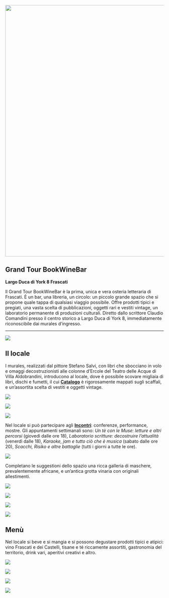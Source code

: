 ::: grid
::: {.g-col-12 .g-col-md-4}
![](images/logo/logo_grandtour/logo_grandtour_trasparente.png){fig-align="left" width="800"}
:::

::: {.g-col-12 .g-col-md-7}
## Grand Tour BookWineBar

**Largo Duca di York 8 Frascati**

Il Grand Tour BookWineBar è la prima, unica e vera osteria letteraria di Frascati. È un bar, una libreria, un circolo: un piccolo grande spazio che si propone quale tappa di qualsiasi viaggio possibile. Offre prodotti tipici e pregiati, una vasta scelta di pubblicazioni, oggetti rari e vestiti vintage, un laboratorio permanente di produzioni culturali. Diretto dallo scrittore Claudio Comandini presso il centro storico a Largo Duca di York 8, immediatamente riconoscibile dai murales d’ingresso.
:::
:::

------------------------------------------------------------------------

![](images/immagini_bookwinebar/bar/Fuorinew.jpeg){fig-align="center"}

## Il locale

I murales, realizzati dal pittore Stefano Salvi, con libri che sbocciano in volo e omaggi decostruzionisti alle colonne d'Ercole del Teatro delle Acque di Villa Aldobrandini, introducono al locale, dove è possibile scovare migliaia di libri, dischi e fumetti, il cui [**Catalogo**](https://grandtour.shop/catalogo.html) è rigorosamente mappati sugli scaffali, e un'assortita scelta di vestiti e oggetti vintage.

![](images/immagini_bookwinebar/locale-vintage/vestiti.jpeg){fig-align="center"}

![](images/immagini_bookwinebar/libreria/libreria04.jpeg){fig-align="center"}

![](images/immagini_bookwinebar/bar/tombola.JPG){fig-align="center"}

Nel locale si può partecipare agli [**Incontri**](https://grandtour.shop/incontri.html): conferenze, performance, mostre. Gli appuntamenti settimanali sono: *Un tè con le Muse: letture e altri percorsi* (giovedì dalle ore 18), *Laboratorio scritture: decostruire l'attualità* (venerdì dalle 18), *Karaoke, jam e tutto ciò che è musica* (sabato dalle ore 20), *Scacchi, Risiko e altre battaglie* (tutti i giorni a tutte le ore).

![](images/incontri_2025.jpeg){fig-align="center"}

Completano le suggestioni dello spazio una ricca galleria di maschere, prevalentemente africane, e un'antica grotta vinaria con originali allestimenti.

![](images/immagini_bookwinebar/locale-vintage/maschere_galleria.jpeg){fig-align="center"}

![](images/immagini_bookwinebar/locale-vintage/maschere.jpeg){fig-align="center"}

![](images/immagini_bookwinebar/bar/grotta2.jpeg){fig-align="center"}

![](images/immagini_bookwinebar/locale-vintage/libreria08.jpg){fig-align="center"}

## Menù

Nel locale si beve e si mangia e si possono degustare prodotti tipici e atipici: vino Frascati e dei Castelli, tisane e té riccamente assortiti, gastronomia del territorio, drink vari, aperitivi creativi e altro.

![](images/immagini_bookwinebar/bar/menu.jpeg){fig-align="center"}

![](images/immagini_bookwinebar/bar/menu2.jpg){fig-align="center"}

![](images/immagini_bookwinebar/bar/pietanze.jpg){fig-align="center"}

![](images/immagini_bookwinebar/bar/banco.jpeg){fig-align="center"}
